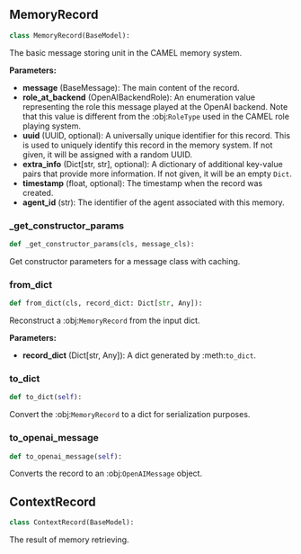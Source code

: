 <a id="camel.memories.records"></a>

<a id="camel.memories.records.MemoryRecord"></a>

## MemoryRecord

```python
class MemoryRecord(BaseModel):
```

The basic message storing unit in the CAMEL memory system.

**Parameters:**

- **message** (BaseMessage): The main content of the record.
- **role_at_backend** (OpenAIBackendRole): An enumeration value representing the role this message played at the OpenAI backend. Note that this value is different from the :obj:`RoleType` used in the CAMEL role playing system.
- **uuid** (UUID, optional): A universally unique identifier for this record. This is used to uniquely identify this record in the memory system. If not given, it will be assigned with a random UUID.
- **extra_info** (Dict[str, str], optional): A dictionary of additional key-value pairs that provide more information. If not given, it will be an empty `Dict`.
- **timestamp** (float, optional): The timestamp when the record was created.
- **agent_id** (str): The identifier of the agent associated with this memory.

<a id="camel.memories.records.MemoryRecord._get_constructor_params"></a>

### _get_constructor_params

```python
def _get_constructor_params(cls, message_cls):
```

Get constructor parameters for a message class with caching.

<a id="camel.memories.records.MemoryRecord.from_dict"></a>

### from_dict

```python
def from_dict(cls, record_dict: Dict[str, Any]):
```

Reconstruct a :obj:`MemoryRecord` from the input dict.

**Parameters:**

- **record_dict** (Dict[str, Any]): A dict generated by :meth:`to_dict`.

<a id="camel.memories.records.MemoryRecord.to_dict"></a>

### to_dict

```python
def to_dict(self):
```

Convert the :obj:`MemoryRecord` to a dict for serialization
purposes.

<a id="camel.memories.records.MemoryRecord.to_openai_message"></a>

### to_openai_message

```python
def to_openai_message(self):
```

Converts the record to an :obj:`OpenAIMessage` object.

<a id="camel.memories.records.ContextRecord"></a>

## ContextRecord

```python
class ContextRecord(BaseModel):
```

The result of memory retrieving.
